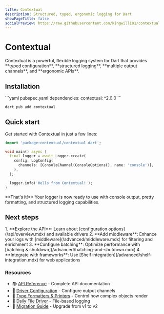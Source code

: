 ```yaml
---
title: Contextual
description: Structured, typed, ergonomic logging for Dart
showPageTitle: false
socialPreview: https://raw.githubusercontent.com/kingwill101/contextual/main/screenshot.png
---
```


# Contextual

<Info>
Contextual is a powerful, flexible logging system for Dart that provides **typed configuration**, **structured logging**, **multiple output channels**, and **ergonomic APIs**.
</Info>

## Installation

<CodeGroup>
```yaml pubspec.yaml
dependencies:
  contextual: ^2.0.0
```

```bash Terminal
dart pub add contextual
```
</CodeGroup>

## Quick start

Get started with Contextual in just a few lines:

```dart
import 'package:contextual/contextual.dart';

void main() async {
  final logger = await Logger.create(
    config: LogConfig(
      channels: [ConsoleChannel(ConsoleOptions(), name: 'console')],
    ),
  );

  logger.info('Hello from Contextual!');
}
```

<Info>
**That's it!** Your logger is now ready to use with console output, pretty formatting, and structured logging capabilities.
</Info>

## Next steps

<Steps>
1. **Explore the API**: Learn about [configuration options](/api/overview.mdx) and available drivers
2. **Add middleware**: Enhance your logs with [middleware](/advanced/middleware.mdx) for filtering and enrichment
3. **Configure batching**: Optimize performance with [batching & shutdown](/advanced/batching-and-shutdown.mdx)
4. **Integrate with frameworks**: Use [Shelf integration](/advanced/shelf-integration.mdx) for web applications
</Steps>

### Resources

- 📚 [API Reference](/api/overview.mdx) - Complete API documentation
- 🔧 [Driver Configuration](/api/drivers/configuration.mdx) - Configure output channels
- 🧩 [Type Formatters & Printers](/advanced/type-formatters.mdx) - Control how complex objects render
- 📁 [Daily File Driver](/api/drivers/daily-file.mdx) - File-based logging
- 🔄 [Migration Guide](/migration/v2.mdx) - Upgrade from v1 to v2
